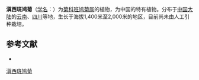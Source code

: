{{Speciesbox
| name = 滇西斑鸠菊
| status = 
| status_system = 
| image =
| genus = Vernonia
| species = forrestii
| authority = Anthony
}}

'''滇西斑鸠菊'''（[[学名|学名]]：{{lang|la|''Vernonia forrestii''}}）为[[菊科|菊科]][[班鸠菊属|班鸠菊属]]的植物，为中国的特有植物。分布于[[中国大陆|中国大陆]]的[[云南|云南]]、[[四川|四川]]等地，生长于海拔1,400米至2,000米的地区，目前尚未由人工引种栽培。

== 参考文献 ==
<div class="references-small">
* {{cite web| url =http://www.bioinfo.cn/db05/KmzwSpecies.php?action=view&id=6050| title =滇西斑鸠菊| work =《中国高等植物数据库全库》| publisher =中国科学院微生物研究所| author =昆明植物研究所| accessdate =2009-02-25| deadurl =yes| archiveurl =https://web.archive.org/web/20160305031037/http://www.bioinfo.cn/db05/KmzwSpecies.php?action=view&id=6050| archivedate =2016-03-05}}
</div>
{{Taxonbar|from=Q15232164}}

[[Category:斑鸠菊属|滇西斑鸠菊]]


{{植物小作品}}